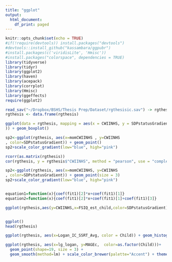 ```yaml
---
title: "ggplot"
output:
  html_document:
    df_print: paged
---
```


```r
knitr::opts_chunk$set(echo = TRUE)
#if(!require(devtools)) install.packages("devtools")
#devtools::install_github("kassambara/ggpubr")
#install.packages(c('viridisLite', 'Hmisc'))
#install.packages("colorspace", dependencies = TRUE)
library(tidyverse)
library(tidyr)
library(ggplot2)
library(haven)
library(acepack)
library(corrplot)
library(Hmisc)
library(ggeffects)
require(ggplot2)

read_sav("~/Dropbox/BSHS/Thesis Prep/Dataset/rgthesisic.sav") -> rgthesis
rgthesis <- data.frame(rgthesis)

ggplot(data = rgthesis, mapping = aes(x = CWIINHS, y = SDPstatusGradient
)) + geom_boxplot()

sp2<-ggplot(rgthesis, aes(x=momCWIINHS , y=CWIINHS
, color=SDPstatusGradient)) + geom_point()
sp2+scale_color_gradient(low="blue", high="pink")
```

```r
rcorr(as.matrix(rgthesis))
cor(rgthesis, y = rgthesis$"CWIINHS", method = "pearson", use = "complete.obs")
```
```r
sp2<-ggplot(rgthesis, aes(x=momCWIINHS, y=CWIINHS
, color=SDPstatusGradient)) + geom_point(size = 3)
sp2+scale_color_gradient(low="blue", high="pink")


equation1=function(x){coef(fit1)[2]*x+coef(fit1)[1]}
equation2=function(x){coef(fit1)[2]*x+coef(fit1)[1]+coef(fit1)[3]}

ggplot(rgthesis,aes(y=CWIINHS,x=FSIQ_est_child,color=SDPstatusGradient))+geom_point()+  stat_function(fun=equation1,geom="line",color=scales::hue_pal()(2)[1])+  stat_function(fun=equation2,geom="line",color=scales::hue_pal()(2)[2])


ggplot()
head(rgthesis)

ggplot(rgthesis, aes(x=Logan_IC_SSRT_Avg, color = Child)) + geom_histogram(fill="white")

ggplot(rgthesis, aes(x=lg_logan, y=MAGEc,  color=as.factor(Child)))+
  geom_point(shape=19, size = 3) + 
  geom_smooth(method=lm) + scale_color_brewer(palette="Accent") + theme_minimal() 
```